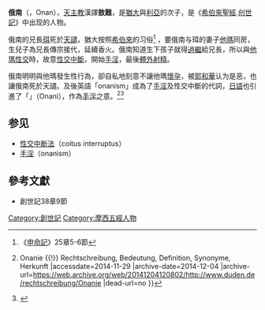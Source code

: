 {{Expand |time=2010-05-04T05:11:36+00:00 }}

'''俄南'''（{{rtl-lang|he|[[希伯來語|希伯來語]]：אוֹנָן}}，Onan），[[天主教|天主教]]漢譯'''敖難'''，是[[猶大_(創世記)|猶大]]與[[利亞|利亞]]的次子，是《[[希伯來聖經|希伯來聖經]].[[创世記|创世記]]》中出现的人物。

俄南的兄長[[珥|珥]]死於[[天譴|天譴]]，猶大按照[[希伯來|希伯來]]的习俗<ref>《[[申命記|申命記]]》25章5-6節</ref> ，要俄南与珥的妻子[[他瑪|他瑪]]同房，生兒子為兄長傳宗接代，延續香火。俄南知道生下孩子就得[[過繼|過繼]]給兄長，所以與[[他瑪|他瑪]][[性交|性交]]時，故意[[性交中斷|性交中斷]]，開始[[手淫|手淫]]，最後[[體外射精|體外射精]]。

俄南明明與他瑪發生性行為，卻自私地刻意不讓他瑪[[懷孕|懷孕]]，被[[耶和華|耶和華]]认为是恶，也讓俄南死於天譴。及後英語「onanism」成為了[[手淫|手淫]]及性交中斷的代詞，[[日語|日語]]也引進了「{{lang|ja|オナニー}}」（Onani），作為[[手淫|手淫]]之意。<ref>{{Cite web |url=http://www.duden.de/rechtschreibung/Onanie |title=Duden {{!}} Onanie {{!}} Rechtschreibung, Bedeutung, Definition, Synonyme, Herkunft<!-- Bot generated title --> |accessdate=2014-11-29 |archive-date=2014-12-04 |archive-url=https://web.archive.org/web/20141204120802/http://www.duden.de/rechtschreibung/Onanie |dead-url=no }}</ref><ref>{{Cite web |url=http://dictionary.goo.ne.jp/leaf/jn2/32241/m0u/%E3%82%AA%E3%83%8A%E3%83%8B%E3%83%BC/ |title=オナニー【(ドイツ)Onanie】の意味 - 国語辞書 - goo辞書<!-- Bot generated title --> |access-date=2014-11-29 |archive-url=https://web.archive.org/web/20141204181125/http://dictionary.goo.ne.jp/leaf/jn2/32241/m0u/%E3%82%AA%E3%83%8A%E3%83%8B%E3%83%BC/ |archive-date=2014-12-04 |dead-url=yes }}</ref>

==参见==
* [[性交中断法|性交中断法]]（coitus interruptus）
* [[手淫|手淫]]（onanism）

==參考文獻==
<div class="references-small">
<references></references>
</div>
*創世記38章9節
{{People in the Bible-stub}}

[[Category:創世記|Category:創世記]]
[[Category:摩西五經人物|Category:摩西五經人物]]